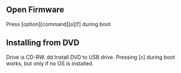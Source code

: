 == Open Firmware ==
Press [option][command][o][f] during boot

== Installing from DVD ==
Drive is CD-RW.  dd Install DVD to USB drive.  Pressing [c] during boot works, but only if no OS is installed.